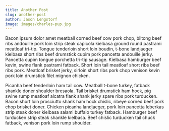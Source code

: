 ```yaml
---
title: Another Post
slug: another-post
author: Jason Lengstorf
image: images/charles-pup.jpg
---
```


Bacon ipsum dolor amet meatball corned beef cow pork chop, biltong beef ribs andouille pork loin strip steak capicola kielbasa ground round pastrami meatloaf tri-tip. Tongue tenderloin short loin boudin, t-bone landjaeger kielbasa short ribs beef drumstick cupim pork pancetta andouille jerky. Pancetta cupim tongue porchetta tri-tip sausage. Kielbasa hamburger beef kevin, swine flank pastrami fatback. Short loin tail meatloaf short ribs beef ribs pork. Meatloaf brisket jerky, sirloin short ribs pork chop venison kevin pork loin drumstick filet mignon chicken.

Picanha beef tenderloin ham tail cow. Meatball t-bone turkey, fatback shankle doner shoulder bresaola. Tail brisket drumstick ham hock, pig swine rump meatloaf alcatra flank shank jerky spare ribs pork turducken. Bacon short loin prosciutto shank ham hock chislic, ribeye corned beef pork chop brisket doner. Chicken picanha landjaeger, pork loin pancetta leberkas strip steak doner kielbasa salami buffalo turkey fatback. Hamburger beef turducken strip steak shankle kielbasa. Beef chislic turducken tail chuck fatback, venison pork loin rump shoulder.
